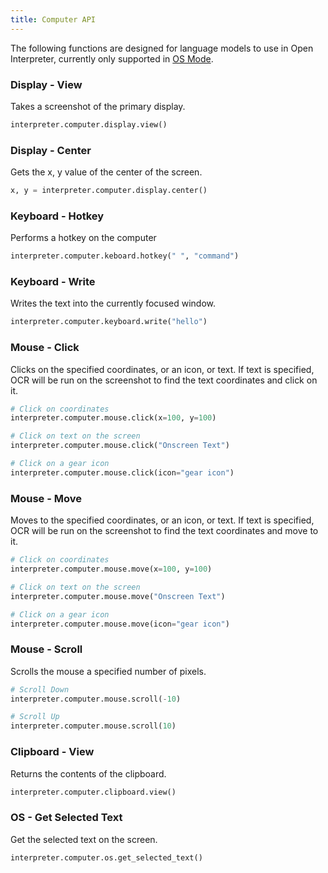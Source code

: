 ```yaml
---
title: Computer API
---
```


The following functions are designed for language models to use in Open Interpreter, currently only supported in [OS Mode](/guides/os-mode/).

### Display - View

Takes a screenshot of the primary display.

<CodeGroup>

```python Python
interpreter.computer.display.view()
```

</CodeGroup>

### Display - Center

Gets the x, y value of the center of the screen.

<CodeGroup>

```python Python
x, y = interpreter.computer.display.center()
```

</CodeGroup>

### Keyboard - Hotkey

Performs a hotkey on the computer

<CodeGroup>

```python Python
interpreter.computer.keboard.hotkey(" ", "command")
```

</CodeGroup>

### Keyboard - Write

Writes the text into the currently focused window.

<CodeGroup>

```python Python
interpreter.computer.keyboard.write("hello")
```

</CodeGroup>

### Mouse - Click

Clicks on the specified coordinates, or an icon, or text. If text is specified, OCR will be run on the screenshot to find the text coordinates and click on it.

<CodeGroup>

```python Python
# Click on coordinates
interpreter.computer.mouse.click(x=100, y=100)

# Click on text on the screen
interpreter.computer.mouse.click("Onscreen Text")

# Click on a gear icon
interpreter.computer.mouse.click(icon="gear icon")
```

</CodeGroup>

### Mouse - Move

Moves to the specified coordinates, or an icon, or text. If text is specified, OCR will be run on the screenshot to find the text coordinates and move to it.

<CodeGroup>

```python Python
# Click on coordinates
interpreter.computer.mouse.move(x=100, y=100)

# Click on text on the screen
interpreter.computer.mouse.move("Onscreen Text")

# Click on a gear icon
interpreter.computer.mouse.move(icon="gear icon")
```

</CodeGroup>

### Mouse - Scroll

Scrolls the mouse a specified number of pixels.

<CodeGroup>

```python Python
# Scroll Down
interpreter.computer.mouse.scroll(-10)

# Scroll Up
interpreter.computer.mouse.scroll(10)
```

</CodeGroup>

### Clipboard - View

Returns the contents of the clipboard.

<CodeGroup>

```python Python
interpreter.computer.clipboard.view()
```

</CodeGroup>

### OS - Get Selected Text

Get the selected text on the screen.

<CodeGroup>

```python Python
interpreter.computer.os.get_selected_text()
```

</CodeGroup>
